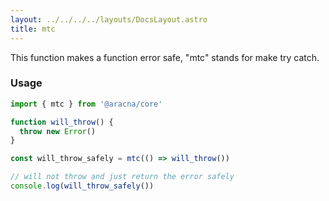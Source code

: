 ```yaml
---
layout: ../../../../layouts/DocsLayout.astro
title: mtc
---
```


This function makes a function error safe, "mtc" stands for make try catch.

### Usage

```ts
import { mtc } from '@aracna/core'

function will_throw() {
  throw new Error()
}

const will_throw_safely = mtc(() => will_throw())

// will not throw and just return the error safely
console.log(will_throw_safely())
```
